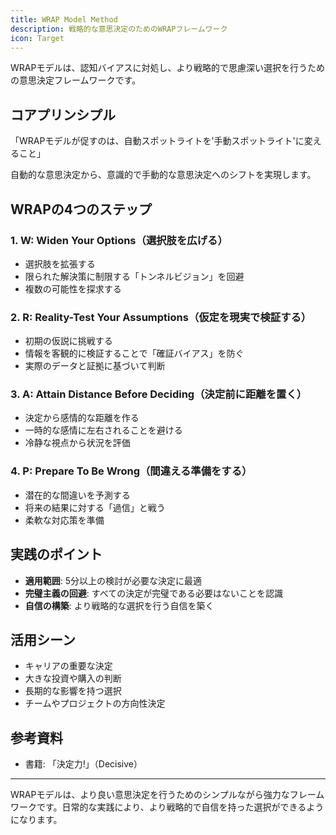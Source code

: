 ```yaml
---
title: WRAP Model Method
description: 戦略的な意思決定のためのWRAPフレームワーク
icon: Target
---
```


WRAPモデルは、認知バイアスに対処し、より戦略的で思慮深い選択を行うための意思決定フレームワークです。

## コアプリンシプル

「WRAPモデルが促すのは、自動スポットライトを'手動スポットライト'に変えること」

自動的な意思決定から、意識的で手動的な意思決定へのシフトを実現します。

## WRAPの4つのステップ

### 1. W: Widen Your Options（選択肢を広げる）

- 選択肢を拡張する
- 限られた解決策に制限する「トンネルビジョン」を回避
- 複数の可能性を探求する

### 2. R: Reality-Test Your Assumptions（仮定を現実で検証する）

- 初期の仮説に挑戦する
- 情報を客観的に検証することで「確証バイアス」を防ぐ
- 実際のデータと証拠に基づいて判断

### 3. A: Attain Distance Before Deciding（決定前に距離を置く）

- 決定から感情的な距離を作る
- 一時的な感情に左右されることを避ける
- 冷静な視点から状況を評価

### 4. P: Prepare To Be Wrong（間違える準備をする）

- 潜在的な間違いを予測する
- 将来の結果に対する「過信」と戦う
- 柔軟な対応策を準備

## 実践のポイント

- **適用範囲**: 5分以上の検討が必要な決定に最適
- **完璧主義の回避**: すべての決定が完璧である必要はないことを認識
- **自信の構築**: より戦略的な選択を行う自信を築く

## 活用シーン

- キャリアの重要な決定
- 大きな投資や購入の判断
- 長期的な影響を持つ選択
- チームやプロジェクトの方向性決定

## 参考資料

- 書籍: 「決定力!」（Decisive）

---

WRAPモデルは、より良い意思決定を行うためのシンプルながら強力なフレームワークです。日常的な実践により、より戦略的で自信を持った選択ができるようになります。